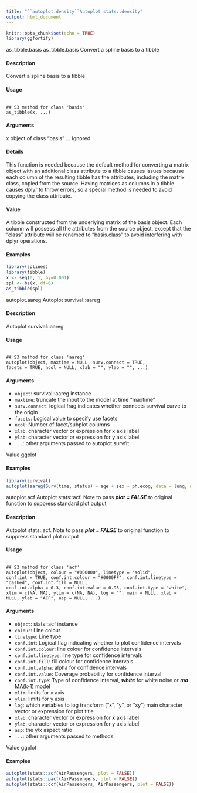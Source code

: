 ---
title: "``autoplot.density``Autoplot stats::density"
output: html_document
---

```{r setup, include=FALSE}
knitr::opts_chunk$set(echo = TRUE)
library(ggfortify)
```


as_tibble.basis
as_tibble.basis
Convert a spline basis to a tibble

#### Description 
 
Convert a spline basis to a tibble

#### Usage 
<pre><code>
## S3 method for class 'basis'
as_tibble(x, ...)
</code></pre>

#### Arguments 
 
x object of class "basis"
... Ignored.

#### Details
This function is needed because the default method for converting a matrix object with an additional class attribute to a tibble causes issues because each column of the resulting tibble has the attributes, including the matrix class, copied from the source. Having matrices as columns in a tibble causes dplyr to throw errors, so a special method is needed to avoid copying the class attribute.

#### Value
A tibble constructed from the underlying matrix of the basis object. Each column will possess all
the attributes from the source object, except that the "class" attribute will be renamed to "basis.class"
to avoid interfering with dplyr operations.

#### Examples 
```{r}
library(splines)
library(tibble)
x <- seq(0, 1, by=0.001)
spl <- bs(x, df=6)
as_tibble(spl)
```
autoplot.aareg Autoplot survival::aareg

#### Description 
 
Autoplot survival::aareg

#### Usage 
<pre><code>
## S3 method for class 'aareg'
autoplot(object, maxtime = NULL, surv.connect = TRUE,
facets = TRUE, ncol = NULL, xlab = "", ylab = "", ...)
</code></pre>

#### Arguments 
 
* ``object``: survival::aareg instance
* ``maxtime``: truncate the input to the model at time "maxtime"
* ``surv.connect``: logical frag indicates whether connects survival curve to the origin
* ``facets``: Logical value to specify use facets
* ``ncol``: Number of facet/subplot columns
* ``xlab``: character vector or expression for x axis label
* ``ylab``: character vector or expression for y axis label
* ``...``: other arguments passed to autoplot.survfit

Value
ggplot

#### Examples 
```{r}
library(survival)
autoplot(aareg(Surv(time, status) ~ age + sex + ph.ecog, data = lung, nmin = 1))
```

autoplot.acf
Autoplot stats::acf. Note to pass ***plot = FALSE*** to original function to suppress standard plot output

#### Description 
 
Autoplot stats::acf. Note to pass ***plot = FALSE*** to original function to suppress standard plot
output

#### Usage 

<pre><code>
## S3 method for class 'acf'
autoplot(object, colour = "#000000", linetype = "solid",
conf.int = TRUE, conf.int.colour = "#0000FF", conf.int.linetype = "dashed", conf.int.fill = NULL,
conf.int.alpha = 0.3, conf.int.value = 0.95, conf.int.type = "white",
xlim = c(NA, NA), ylim = c(NA, NA), log = "", main = NULL, xlab = NULL, ylab = "ACF", asp = NULL, ...)
</code></pre>

#### Arguments 
 
* ``	object 	``: 	stats::acf instance
* ``	colour 	``: 	Line colour
* ``	linetype 	``: 	Line type
* ``	conf.int	``: 	Logical flag indicating whether to plot confidence intervals
* ``	conf.int.colour	``: 	line colour for confidence intervals
* ``	conf.int.linetype	``: 	line type for confidence intervals
* ``	conf.int.fill	``: 	fill colour for confidence intervals
* ``	conf.int.alpha 	``: 	alpha for confidence intervals
* ``	conf.int.value 	``: 	Coverage probability for confidence interval
* ``	conf.int.type 	``: 	Type of confidence interval, ***white*** for white noise or ***ma*** MA(k-1) model
* ``	xlim 	``: 	limits for x axis
* ``	ylim 	``: 	limits for y axis
* ``	log 	``: 	which variables to log transform ("x", "y", or "xy") main character vector or expression for plot title
* ``	xlab 	``: 	character vector or expression for x axis label
* ``	ylab 	``: 	character vector or expression for y axis label
* ``	asp	``: 	the y/x aspect ratio
* ``	... 	``: 	other arguments   passed to methods

Value
ggplot

#### Examples 
```{r}
autoplot(stats::acf(AirPassengers, plot = FALSE))
autoplot(stats::pacf(AirPassengers, plot = FALSE))
autoplot(stats::ccf(AirPassengers, AirPassengers, plot = FALSE))
```
